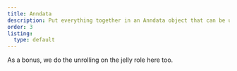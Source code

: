 ```yaml
---
title: Anndata
description: Put everything together in an Anndata object that can be used for downstream analysis.
order: 3
listing: 
  type: default
---
```



As a bonus, we do the unrolling on the jelly role here too.